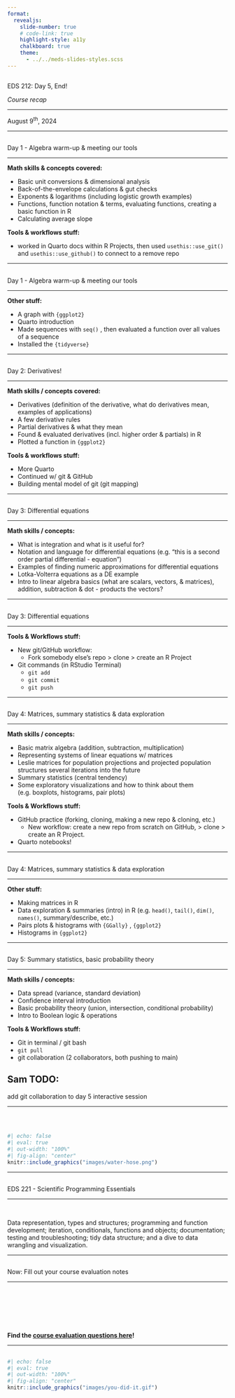 ```yaml
---
format: 
  revealjs:
    slide-number: true
    # code-link: true
    highlight-style: a11y
    chalkboard: true
    theme: 
      - ../../meds-slides-styles.scss
---
```


## {#title-slide data-menu-title="Title Slide" background="#053660"} 

[EDS 212: Day 5, End!]{.custom-title}

[*Course recap*]{.custom-subtitle}

<hr class="hr-teal">

[August 9^th^, 2024]{.custom-subtitle3}

---

## {#day1a data-menu-title="Day 1a"} 

[Day 1 - Algebra warm-up & meeting our tools]{.slide-title}

<hr>

**Math skills & concepts covered:**

- Basic unit conversions & dimensional analysis
- Back-of-the-envelope calculations & gut checks
- Exponents & logarithms (including logistic growth examples)
- Functions, function notation & terms, evaluating functions, creating a basic function in R
- Calculating average slope

**Tools & workflows stuff:**

- worked in Quarto docs within R Projects, then used `usethis::use_git()` and `usethis::use_github()` to connect to a remove repo

---

## {#day1b data-menu-title="Day 1b"} 

[Day 1 - Algebra warm-up & meeting our tools]{.slide-title}

<hr>

**Other stuff:**

- A graph with `{ggplot2}`
- Quarto introduction
- Made sequences with `seq()` , then evaluated a function over all values of a sequence
- Installed the `{tidyverse}`

---

## {#day2 data-menu-title="Day 2"} 

[Day 2: Derivatives!]{.slide-title}

<hr>

**Math skills / concepts covered:**

- Derivatives (definition of the derivative, what do derivatives mean, examples of applications)
- A few derivative rules
- Partial derivatives & what they mean
- Found & evaluated derivatives (incl. higher order & partials) in R
- Plotted a function in `{ggplot2}`

**Tools & workflows stuff:**

- More Quarto
- Continued w/ git & GitHub 
- Building mental model of git (git mapping)

---

## {#day3a data-menu-title="Day 3a"} 

[Day 3: Differential equations]{.slide-title}

<hr>

**Math skills / concepts:**

- What is integration and what is it useful for?
- Notation and language for differential equations (e.g. "this is a second order partial differential - equation")
- Examples of finding numeric approximations for differential equations
- Lotka-Volterra equations as a DE example 
- Intro to linear algebra basics (what are scalars, vectors, & matrices), addition, subtraction & dot - products the vectors?

---

## {#day3b data-menu-title="Day 3b"} 

[Day 3: Differential equations]{.slide-title}

<hr>

**Tools & Workflows stuff:**

- New git/GitHub workflow: 
  - Fork somebody else's repo > clone > create an R Project
- Git commands (in RStudio Terminal)
  - `git add`
  - `git commit`
  - `git push`


---

## {#day4a data-menu-title="Day 4a"} 

[Day 4: Matrices, summary statistics & data exploration]{.slide-title2}

<hr>

**Math skills / concepts:**

- Basic matrix algebra (addition, subtraction, multiplication)
- Representing systems of linear equations w/ matrices
- Leslie matrices for population projections and projected population structures several iterations into the future
- Summary statistics (central tendency)
- Some exploratory visualizations and how to think about them (e.g. boxplots, histograms, pair plots)


**Tools & Workflows stuff:**

- GitHub practice (forking, cloning, making a new repo & cloning, etc.)
  - New workflow: create a new repo from scratch on GitHub, > clone > create an R Project.
- Quarto notebooks! 

---

## {#day4b data-menu-title="Day 4b"} 

[Day 4: Matrices, summary statistics & data exploration]{.slide-title2}

<hr>

**Other stuff:**

- Making matrices in R
- Data exploration & summaries (intro) in R (e.g. `head()`, `tail()`, `dim()`, `names()`, summary/describe, etc.)
- Pairs plots & histograms with `{GGally}` , `{ggplot2}`
- Histograms in `{ggplot2}`

---

## {#day5 data-menu-title="Day 5"} 

[Day 5: Summary statistics, basic probability theory]{.slide-title2}

<hr>

**Math skills / concepts:**

- Data spread (variance, standard deviation)
- Confidence interval introduction
- Basic probability theory (union, intersection, conditional probability)
- Intro to Boolean logic & operations


**Tools & Workflows stuff:**

- Git in terminal / git bash
- `git pull`
- git collaboration (2 collaborators, both pushing to main)

::: {.callout-important}
## Sam TODO:
add git collaboration to day 5 interactive session
:::

---

## {#water-hose data-menu-title="Water hose"} 

<br>

```r
#| echo: false
#| eval: true
#| out-width: "100%"
#| fig-align: "center"
knitr::include_graphics("images/water-hose.png")
```

---

## {#EDS-221 data-menu-title="EDS 221"} 

[EDS 221 - Scientific Programming Essentials]{.slide-title}

<hr>

<br>

::: {.body-text-l}
Data representation, types and structures; programming and function development; iteration, conditionals, functions and objects; documentation; testing and troubleshooting; tidy data structure; and a dive to data wrangling and visualization.
:::

---

## {#evals data-menu-title="Evals"} 

[Now: Fill out your course evaluation notes]{.slide-title}

<hr>

<br>
<br>
<br>
<br>
<br>

::: {.center-text .body-text-xl}
**Find the [course evaluation questions here](https://docs.google.com/document/d/1PGG14ffhk-imLeOX6aoCjsD7FCqu9SHgNj-z0ZsKMJM/edit?usp=sharing)!**
:::

---

## {#you-did-it data-menu-title="You did it!"} 

```r
#| echo: false
#| eval: true
#| out-width: "100%"
#| fig-align: "center"
knitr::include_graphics("images/you-did-it.gif")
```
